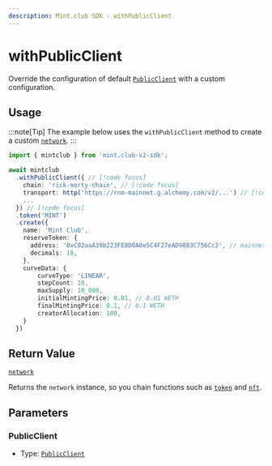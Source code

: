 ```yaml
---
description: Mint.club SDK - withPublicClient
---
```


# withPublicClient

Override the configuration of default [`PublicClient`](/docs/sdk/network/getPublicClient) with a custom configuration.

## Usage

:::note[Tip]
The example below uses the `withPublicClient` method to create a custom [`network`](/docs/sdk/network).
:::

```ts [example.ts]
import { mintclub } from 'mint.club-v2-sdk';

await mintclub
  .withPublicClient({ // [!code focus]
    chain: 'rick-morty-chain', // [!code focus]
    transport: http('https://rnm-mainnet.g.alchemy.com/v2/...') // [!code focus]
    ...
  }) // [!code focus]
  .token('MINT')
  .create({
    name: 'Mint Club',
    reserveToken: {
      address: '0xC02aaA39b223FE8D0A0e5C4F27eAD9083C756Cc2', // mainnet WETH token address
      decimals: 18,
    },
	curveData: {
		curveType: 'LINEAR',
		stepCount: 10,
		maxSupply: 10_000,
		initialMintingPrice: 0.01, // 0.01 WETH
		finalMintingPrice: 0.1, // 0.1 WETH
		creatorAllocation: 100,
	}
  })
```

## Return Value

[`network`](/docs/sdk/network)

Returns the `network` instance, so you chain functions such as [`token`](/docs/sdk/network/nft) and [`nft`](/docs/sdk/network/nft).

## Parameters

### PublicClient

- Type: [`PublicClient`](https://viem.sh/docs/clients/public)
